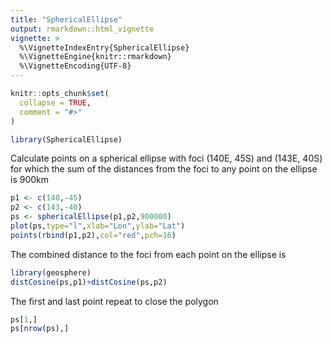 ```yaml
---
title: "SphericalEllipse"
output: rmarkdown::html_vignette
vignette: >
  %\VignetteIndexEntry{SphericalEllipse}
  %\VignetteEngine{knitr::rmarkdown}
  %\VignetteEncoding{UTF-8}
---
```


```r
knitr::opts_chunk$set(
  collapse = TRUE,
  comment = "#>"
)
```

```r
library(SphericalEllipse)
```



Calculate points on a spherical ellipse with foci (140E, 45S) and (143E, 40S) for which the sum of 
the distances from the foci to any point on the ellipse is 900km 
```r
p1 <- c(140,-45)
p2 <- c(143,-40)
ps <- sphericalEllipse(p1,p2,900000)
plot(ps,type="l",xlab="Lon",ylab="Lat")
points(rbind(p1,p2),col="red",pch=16)
```

The combined distance to the foci from each point on the ellipse is
```r
library(geosphere)
distCosine(ps,p1)+distCosine(ps,p2)
```

The first and last point repeat to close the polygon
```r
ps[1,]
ps[nrow(ps),]
```
